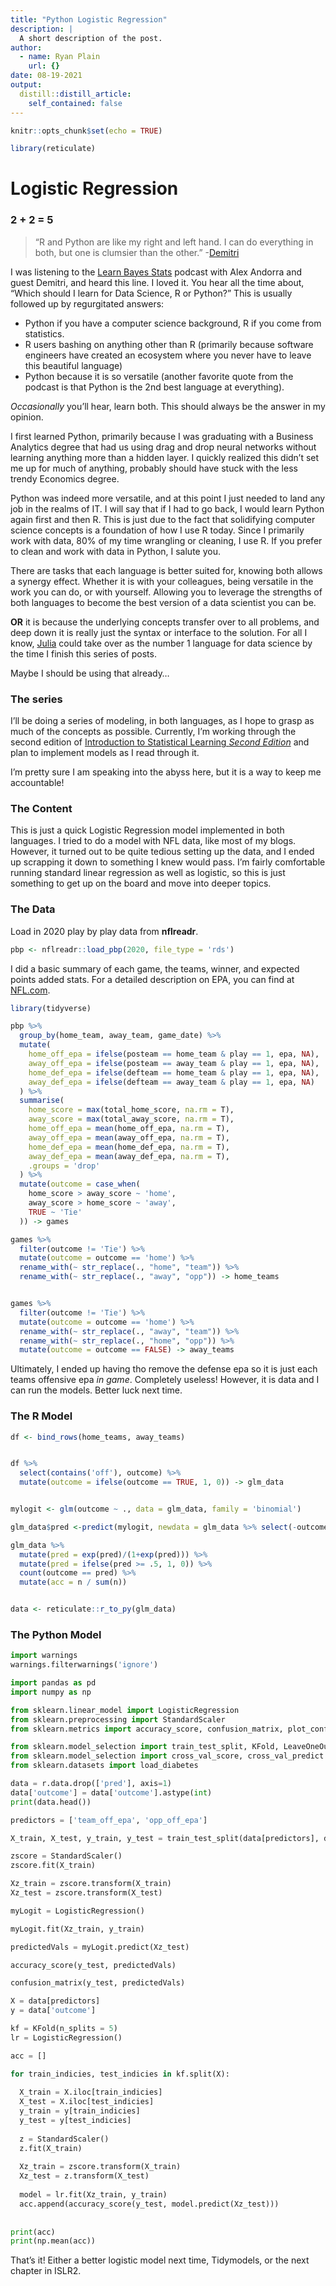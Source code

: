 ```yaml
---
title: "Python Logistic Regression"
description: |
  A short description of the post.
author:
  - name: Ryan Plain
    url: {}
date: 08-19-2021
output:
  distill::distill_article:
    self_contained: false
---
```



```r
knitr::opts_chunk$set(echo = TRUE)
```

```r
library(reticulate)

```


# Logistic Regression

### 2 + 2 = 5

> "R and Python are like my right and left hand. I can do everything in both, but one is clumsier than the other." -[Demitri](https://twitter.com/PhDemetri)

I was listening to the [Learn Bayes Stats](https://www.learnbayesstats.com/) podcast with Alex Andorra and guest Demitri, and heard this line. I loved it. You hear all the time about, "Which should I learn for Data Science, R or Python?" This is usually followed up by regurgitated answers: 

- Python if you have a computer science background, R if you come from statistics. 
- R users bashing on anything other than R (primarily because software engineers have created an ecosystem where you never have to leave this beautiful language)
- Python because it is so versatile (another favorite quote from the podcast is that Python is the 2nd best language at everything). 

*Occasionally* you'll hear, learn both. This should always be the answer in my opinion. 

I first learned Python, primarily because I was graduating with a Business Analytics degree that had us using drag and drop neural networks without learning anything more than a hidden layer. I quickly realized this didn't set me up for much of anything, probably should have stuck with the less trendy Economics degree. 

Python was indeed more versatile, and at this point I just needed to land any job in the realms of IT. I will say that if I had to go back, I would learn Python again first and then R. This is just due to the fact that solidifying computer science concepts is a foundation of how I use R today. Since I primarily work with data, 80% of my time wrangling or cleaning, I use R. If you prefer to clean and work with data in Python, I salute you.

There are tasks that each language is better suited for, knowing both allows a synergy effect. Whether it is with your colleagues, being versatile in the work you can do, or with yourself. Allowing you to leverage the strengths of both languages to become the best version of a data scientist you can be. 

**OR** it is because the underlying concepts transfer over to all problems, and deep down it is really just the syntax or interface to the solution. For all I know, [Julia](https://julialang.org/) could take over as the number 1 language for data science by the time I finish this series of posts. 

Maybe I should be using that already...

### The series

I'll be doing a series of modeling, in both languages, as I hope to grasp as much of the concepts as possible. Currently, I'm working through the second edition of [Introduction to Statistical Learning *Second Edition*](https://www.statlearning.com/) and plan to implement models as I read through it. 

I'm pretty sure I am speaking into the abyss here, but it is a way to keep me accountable!


### The Content

This is just a quick Logistic Regression model implemented in both languages. I tried to do a model with NFL data, like most of my blogs. However, it turned out to be quite tedious setting up the data, and I ended up scrapping it down to something I knew would pass. I'm fairly comfortable running standard linear regression as well as logistic, so this is just something to get up on the board and move into deeper topics. 


### The Data

Load in 2020 play by play data from **nflreadr**.

```r
pbp <- nflreadr::load_pbp(2020, file_type = 'rds')
```

I did a basic summary of each game, the teams, winner, and expected points added stats. For a detailed description on EPA, you can find at [NFL.com](https://www.nfl.com/news/next-gen-stats-new-advanced-metrics-you-need-to-know-for-the-2020-nfl-season).

```r
library(tidyverse)

pbp %>% 
  group_by(home_team, away_team, game_date) %>% 
  mutate(
    home_off_epa = ifelse(posteam == home_team & play == 1, epa, NA),
    away_off_epa = ifelse(posteam == away_team & play == 1, epa, NA),
    home_def_epa = ifelse(defteam == home_team & play == 1, epa, NA),
    away_def_epa = ifelse(defteam == away_team & play == 1, epa, NA)
  ) %>% 
  summarise(
    home_score = max(total_home_score, na.rm = T),
    away_score = max(total_away_score, na.rm = T),
    home_off_epa = mean(home_off_epa, na.rm = T),
    away_off_epa = mean(away_off_epa, na.rm = T),
    home_def_epa = mean(home_def_epa, na.rm = T),
    away_def_epa = mean(away_def_epa, na.rm = T),
    .groups = 'drop'
  ) %>% 
  mutate(outcome = case_when(
    home_score > away_score ~ 'home',
    away_score > home_score ~ 'away',
    TRUE ~ 'Tie'
  )) -> games

games %>% 
  filter(outcome != 'Tie') %>% 
  mutate(outcome = outcome == 'home') %>% 
  rename_with(~ str_replace(., "home", "team")) %>% 
  rename_with(~ str_replace(., "away", "opp")) -> home_teams


games %>% 
  filter(outcome != 'Tie') %>% 
  mutate(outcome = outcome == 'home') %>% 
  rename_with(~ str_replace(., "away", "team")) %>% 
  rename_with(~ str_replace(., "home", "opp")) %>% 
  mutate(outcome = outcome == FALSE) -> away_teams

```

Ultimately, I ended up having tho remove the defense epa so it is just each teams offensive epa *in game*. Completely useless! However, it is data and I can run the models. Better luck next time. 


### The R Model

```r
df <- bind_rows(home_teams, away_teams)


df %>% 
  select(contains('off'), outcome) %>% 
  mutate(outcome = ifelse(outcome == TRUE, 1, 0)) -> glm_data


mylogit <- glm(outcome ~ ., data = glm_data, family = 'binomial')

glm_data$pred <-predict(mylogit, newdata = glm_data %>% select(-outcome))

glm_data %>% 
  mutate(pred = exp(pred)/(1+exp(pred))) %>% 
  mutate(pred = ifelse(pred >= .5, 1, 0)) %>% 
  count(outcome == pred) %>% 
  mutate(acc = n / sum(n))


data <- reticulate::r_to_py(glm_data)
```

### The Python Model

```python
import warnings
warnings.filterwarnings('ignore')

import pandas as pd
import numpy as np

from sklearn.linear_model import LogisticRegression
from sklearn.preprocessing import StandardScaler
from sklearn.metrics import accuracy_score, confusion_matrix, plot_confusion_matrix

from sklearn.model_selection import train_test_split, KFold, LeaveOneOut
from sklearn.model_selection import cross_val_score, cross_val_predict
from sklearn.datasets import load_diabetes

```

```python

data = r.data.drop(['pred'], axis=1)
data['outcome'] = data['outcome'].astype(int)
print(data.head())
```


```python

predictors = ['team_off_epa', 'opp_off_epa']

X_train, X_test, y_train, y_test = train_test_split(data[predictors], data['outcome'], test_size = 0.2)

zscore = StandardScaler()
zscore.fit(X_train)

Xz_train = zscore.transform(X_train)
Xz_test = zscore.transform(X_test)
```


```python
myLogit = LogisticRegression()

myLogit.fit(Xz_train, y_train)

predictedVals = myLogit.predict(Xz_test)
```

```python
accuracy_score(y_test, predictedVals)
```

```python
confusion_matrix(y_test, predictedVals)
```


```python
X = data[predictors]
y = data['outcome']

kf = KFold(n_splits = 5)
lr = LogisticRegression()

acc = []
```

```python

for train_indicies, test_indicies in kf.split(X):
  
  X_train = X.iloc[train_indicies]
  X_test = X.iloc[test_indicies]
  y_train = y[train_indicies]
  y_test = y[test_indicies]
  
  z = StandardScaler()
  z.fit(X_train)
  
  Xz_train = zscore.transform(X_train)
  Xz_test = z.transform(X_test)
  
  model = lr.fit(Xz_train, y_train)
  acc.append(accuracy_score(y_test, model.predict(Xz_test)))
  
  
print(acc)
print(np.mean(acc))
```

That's it! Either a better logistic model next time, Tidymodels, or the next chapter in ISLR2.  









